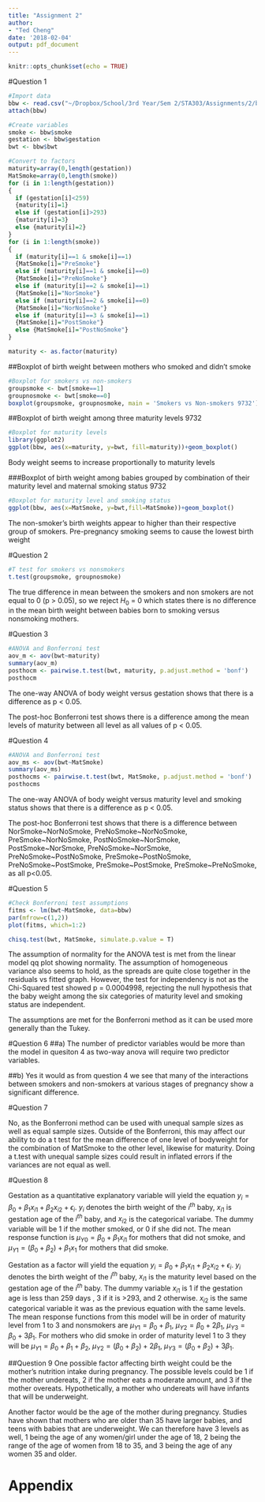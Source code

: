 ```yaml
---
title: "Assignment 2"
author:
- "Ted Cheng"
date: '2018-02-04'
output: pdf_document
---
```


```r
knitr::opts_chunk$set(echo = TRUE)
```

#Question 1
```r
#Import data
bbw <- read.csv("~/Dropbox/School/3rd Year/Sem 2/STA303/Assignments/2/bbw.csv")
attach(bbw)

#Create variables
smoke <- bbw$smoke
gestation <- bbw$gestation
bwt <- bbw$bwt

#Convert to factors
maturity=array(0,length(gestation))
MatSmoke=array(0,length(smoke))
for (i in 1:length(gestation))
{
  if (gestation[i]<259)
  {maturity[i]=1}
  else if (gestation[i]>293)
  {maturity[i]=3}
  else {maturity[i]=2}
}
for (i in 1:length(smoke))
{
  if (maturity[i]==1 & smoke[i]==1)
  {MatSmoke[i]="PreSmoke"}
  else if (maturity[i]==1 & smoke[i]==0)
  {MatSmoke[i]="PreNoSmoke"}
  else if (maturity[i]==2 & smoke[i]==1)
  {MatSmoke[i]="NorSmoke"}
  else if (maturity[i]==2 & smoke[i]==0)
  {MatSmoke[i]="NorNoSmoke"}
  else if (maturity[i]==3 & smoke[i]==1)
  {MatSmoke[i]="PostSmoke"}
  else {MatSmoke[i]="PostNoSmoke"}
}

maturity <- as.factor(maturity)

```

##Boxplot of birth weight between mothers who smoked and didn't smoke
```r
#Boxplot for smokers vs non-smokers
groupsmoke <- bwt[smoke==1]
groupnosmoke <- bwt[smoke==0]
boxplot(groupsmoke, groupnosmoke, main = 'Smokers vs Non-smokers 9732')

```

##Boxplot of birth weight among three maturity levels 9732
```r
#Boxplot for maturity levels
library(ggplot2)
ggplot(bbw, aes(x=maturity, y=bwt, fill=maturity))+geom_boxplot()

```

Body weight seems to increase proportionally to maturity levels

###Boxplot of birth weight among babies grouped by combination of their maturity level and maternal smoking status 9732

```r
#Boxplot for maturity level and smoking status
ggplot(bbw, aes(x=MatSmoke, y=bwt,fill=MatSmoke))+geom_boxplot()

```

The non-smoker's birth weights appear to higher than their respective group of smokers. Pre-pregnancy smoking seems to cause the lowest birth weight

#Question 2
```r
#T test for smokers vs nonsmokers
t.test(groupsmoke, groupnosmoke)

```

The true difference in mean between the smokers and non smokers are not equal to 0 (p > 0.05), so we reject $H_0$ = 0 which states there is no difference in the mean birth weight between babies born to smoking versus nonsmoking mothers.

#Question 3

```r
#ANOVA and Bonferroni test
aov_m <- aov(bwt~maturity)
summary(aov_m)
posthocm <- pairwise.t.test(bwt, maturity, p.adjust.method = 'bonf')
posthocm

```

The one-way ANOVA of body weight versus gestation shows that there is a difference as p < 0.05.

The post-hoc Bonferroni test shows there is a difference among the mean levels of maturity between all level as all values of p < 0.05.

#Question 4

```r
#ANOVA and Bonferroni test
aov_ms <- aov(bwt~MatSmoke)
summary(aov_ms)
posthocms <- pairwise.t.test(bwt, MatSmoke, p.adjust.method = 'bonf')
posthocms

```

The one-way ANOVA of body weight versus maturity level and smoking status shows that there is a difference as p < 0.05.

The post-hoc Bonferroni test shows that there is a difference between NorSmoke~NorNoSmoke, PreNoSmoke~NorNoSmoke, PreSmoke~NorNoSmoke, PostNoSmoke~NorSmoke, PostSmoke~NorSmoke, PreNoSmoke~NorSmoke, PreNoSmoke~PostNoSmoke, PreSmoke~PostNoSmoke, PreNoSmoke~PostSmoke, PreSmoke~PostSmoke, PreSmoke~PreNoSmoke, as all p<0.05.

#Question 5

```r
#Check Bonferroni test assumptions
fitms <- lm(bwt~MatSmoke, data=bbw)
par(mfrow=c(1,2))
plot(fitms, which=1:2)

```

```r
chisq.test(bwt, MatSmoke, simulate.p.value = T)

```

The assumption of normality for the ANOVA test is met from the linear model qq plot showing normality. The assumption of homogeneous variance also seems to hold, as the spreads are quite close together in the residuals vs fitted graph. However, the test for independency is not as the Chi-Squared test showed p = 0.0004998, rejecting the null hypothesis that the baby weight among the six categories of maturity level and smoking status are independent.

The assumptions are met for the Bonferroni method as it can be used more generally than the Tukey. 

#Question 6
##a)
The number of predictor variables would be more than the model in quesiton 4 as two-way anova will require two predictor variables. 

##b)
Yes it would as from question 4 we see that many of the interactions between smokers and non-smokers at various stages of pregnancy show a significant difference.

#Question 7

No, as the Bonferroni method can be used with unequal sample sizes as well as equal sample sizes. Outside of the Bonferroni, this may affect our ability to do a t test for the mean difference of one level of bodyweight for the combination of MatSmoke to the other level, likewise for maturity. Doing a t.test with unequal sample sizes could result in inflated errors if the variances are not equal as well.

#Question 8

Gestation as a quantitative explanatory variable will yield the equation $y_i = \beta_0 + \beta_1 x_{i1} + \beta_2 x_{i2} + \epsilon_i$.
$y_i$ denotes the birth weight of the $i^{th}$ baby, $x_{i1}$ is gestation age of the $i^{th}$ baby, and $x_{i2}$ is the categorical variabe. The dummy variable will be 1 if the mother smoked, or 0 if she did not. The mean response function is $\mu_{Y0} = \beta_0 + \beta_1 x_{i1}$ for mothers that did not smoke, and $\mu_{Y1} = (\beta_0 + \beta_2) + \beta_1 x_1$ for mothers that did smoke.

Gestation as a factor will yield the equation $y_i = \beta_0 + \beta_1 x_{i1} + \beta_2 x_{i2} + \epsilon_i$. $y_i$ denotes the birth weight of the $i^{th}$ baby, $x_{i1}$ is the maturity level based on the gestation age of the $i^{th}$ baby. The dummy variable $x_{i1}$ is 1 if the gestation age is less than 259 days , 3 if it is >293, and 2 otherwise. $x_{i2}$ is the same categorical variable it was as the previous equation with the same levels. The mean response functions from this model will be in order of maturity level from 1 to 3 and nonsmokers are  $\mu_{Y1} = \beta_0 + \beta_1$, $\mu_{Y2} = \beta_0 + 2\beta_1$, $\mu_{Y3} = \beta_0 + 3\beta_1$. For mothers who did smoke in order of maturity level 1 to 3 they will be $\mu_{Y1} = \beta_0 + \beta_1 + \beta_2$, $\mu_{Y2} = (\beta_0 + \beta_2) + 2\beta_1$, $\mu_{Y3} = (\beta_0 + \beta_2) + 3\beta_1$.

##Question 9
One possible factor affecting birth weight could be the mother's nutrition intake during pregnancy. The possible levels could be 1 if the mother undereats, 2 if the mother eats a moderate amount, and 3 if the mother overeats. Hypothetically, a mother who undereats will have infants that will be underweight. 

Another factor would be the age of the mother during pregnancy. Studies have shown that mothers who are older than 35 have larger babies, and teens with babies that are underweight. We can therefore have 3 levels as well, 1 being the age of any women/girl under the age of 18, 2 being the range of the age of women from 18 to 35, and 3 being the age of any women 35 and older.

# Appendix
``` r
```
